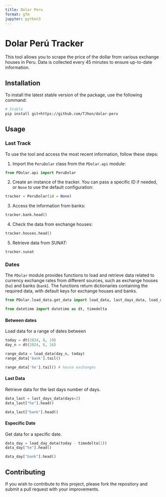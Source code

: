 ```yaml
---
title: Dolar Peru
format: gfm
jupyter: python3
---
```


# Dolar Perú Tracker

This tool allows you to scrape the price of the dollar from various exchange houses in Peru. Data is collected every 45 minutes to ensure up-to-date information.

## Installation

To install the latest stable version of the package, use the following command:

```sh
# Stable
pip install git+https://github.com/TJhon/dolar-peru
```

## Usage

### Last Track

To use the tool and access the most recent information, follow these steps:

1. Import the `PeruDolar` class from the `PDolar.api` module:

```python
from PDolar.api import PeruDolar
```

2. Create an instance of the tracker. You can pass a specific ID if needed, or `None` to use the default configuration:

```python
tracker = PeruDolar(id = None)
```

3. Access the information from banks:

```python
tracker.bank.head()
```

4. Check the data from exchange houses:

```python
tracker.houses.head()
```

5. Retrieve data from SUNAT:

```python
tracker.sunat
```

### Dates

The `PDolar` module provides functions to load and retrieve data related to currency exchange rates from different sources, such as exchange houses (`he`) and banks (`bank`). The functions return dictionaries containing the required data, with default keys for exchange houses and banks.

```python
from PDolar.load_data.get_data import load_data, last_days_data, load_day_data

from datetime import datetime as dt, timedelta
```

#### Between dates

Load data for a range of dates between

```python
today = dt(2024, 8, 19)
day_n = dt(2024, 8, 16)

range_data = load_data(day_n, today)
range_data['bank'].tail()
```

```python
range_data['he'].tail() # house exchanges
```

#### Last Data

Retrieve data for the last days number of days.

```python
data_last = last_days_data(days=2)
data_last["he"].head()
```

```python

data_last["bank"].head()
```

#### Especific Date

Get data for a specific date.

```python
data_day = load_day_data(today - timedelta(1))
data_day["he"].head()
```

```python

data_day["bank"].head()
```


## Contributing

If you wish to contribute to this project, please fork the repository and submit a pull request with your improvements.